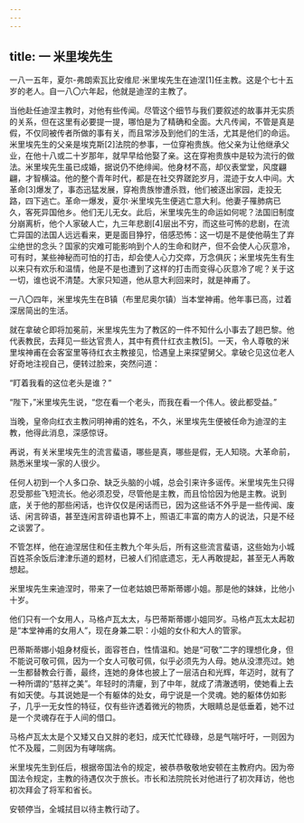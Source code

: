 ```yaml
---
---
---
```

title: 一 米里埃先生
---




一八一五年，夏尔-弗朗索瓦比安维尼·米里埃先生在迪涅[1]任主教。这是个七十五岁的老人。自一八〇六年起，他就是迪涅的主教了。

当他赴任迪涅主教时，对他有些传闻。尽管这个细节与我们要叙述的故事并无实质的关系，但在这里有必要提一提，哪怕是为了精确和全面。大凡传闻，不管是真是假，不仅同被传者所做的事有关，而且常涉及到他们的生活，尤其是他们的命运。米里埃先生的父亲是埃克斯[2]法院的参事，一位穿袍贵族。他父亲为让他继承父业，在他十八或二十岁那年，就早早给他娶了亲。这在穿袍贵族中是较为流行的做法。米里埃先生虽已成婚，据说仍不绝绯闻。他身材不高，却仪表堂堂，风度翩翩，才智横溢。他的整个青年时代，都是在社交界蹉跎岁月，混迹于女人中间。大革命[3]爆发了，事态迅猛发展，穿袍贵族惨遭杀戮，他们被逐出家园，走投无路，四下逃亡。革命一爆发，夏尔·米里埃先生便逃亡意大利。他妻子罹肺病已久，客死异国他乡。他们无儿无女。此后，米里埃先生的命运如何呢？法国旧制度分崩离析，他个人家破人亡，九三年悲剧[4]层出不穷，而这些可怖的悲剧，在流亡异国的法国人远远看来，更是面目狰狞，倍感恐怖：这一切是不是使他萌生了弃尘绝世的念头？国家的灾难可能影响到个人的生命和财产，但不会使人心灰意冷，可有时，某些神秘而可怕的打击，却会使人心力交瘁，万念俱灰；米里埃先生有生以来只有欢乐和温情，他是不是也遭到了这样的打击而变得心灰意冷了呢？关于这一切，谁也说不清楚。大家只知道，他从意大利回来时，就是神甫了。

一八〇四年，米里埃先生在B镇（布里尼奥尔镇）当本堂神甫。他年事已高，过着深居简出的生活。

就在拿破仑即将加冕前，米里埃先生为了教区的一件不知什么小事去了趟巴黎。他代表教民，去拜见一些达官贵人，其中有费什红衣主教[5]。一天，令人尊敬的米里埃神甫在会客室里等待红衣主教接见，恰遇皇上来探望舅父。拿破仑见这位老人好奇地注视自己，便转过脸来，突然问道：

“盯着我看的这位老头是谁？”

“陛下，”米里埃先生说，“您在看一个老头，而我在看一个伟人。彼此都受益。”

当晚，皇帝向红衣主教问明神甫的姓名，不久，米里埃先生便被任命为迪涅的主教，他得此消息，深感惊讶。

再说，有关米里埃先生的流言蜚语，哪些是真，哪些是假，无人知晓。大革命前，熟悉米里埃一家的人很少。

任何人初到一个人多口杂、缺乏头脑的小城，总会引来许多谣传。米里埃先生只得忍受那些飞短流长。他必须忍受，尽管他是主教，而且恰恰因为他是主教。说到底，关于他的那些闲话，也许仅仅是闲话而已，因为这些话不外乎是一些传闻、废话、闲言碎语，甚至连闲言碎语也算不上，照语汇丰富的南方人的说法，只是不经之谈罢了。

不管怎样，他在迪涅居住和任主教九个年头后，所有这些流言蜚语，这些始为小城百姓茶余饭后津津乐道的题材，已被人们彻底遗忘，无人再敢提起，甚至无人再敢想起。

米里埃先生来迪涅时，带来了一位老姑娘巴蒂斯蒂娜小姐。那是他的妹妹，比他小十岁。

他们只有一个女用人，马格卢瓦太太，与巴蒂斯蒂娜小姐同岁。马格卢瓦太太起初是“本堂神甫的女用人”，现在身兼二职：小姐的女仆和大人的管家。

巴蒂斯蒂娜小姐身材瘦长，面容苍白，性情温和。她是“可敬”二字的理想化身，但不能说可敬可佩，因为一个女人可敬可佩，似乎必须先为人母。她从没漂亮过。她一生都替教会行善，最终，连她的身体也披上了一层洁白和光辉，年迈时，就有了一种所谓的“慈祥之美”。年轻时的清癯，到了中年，就成了清澈透明，使她看上去有如天使。与其说她是一个有躯体的处女，毋宁说是一个灵魂。她的躯体仿如影子，几乎一无女性的特征，仅有些许透着微光的物质，大眼睛总是低垂着，她不过是一个灵魂存在于人间的借口。

马格卢瓦太太是个又矮又白又胖的老妇，成天忙忙碌碌，总是气喘吁吁，一则因为忙不及履，二则因为有哮喘病。

米里埃先生到任后，根据帝国法令的规定，被恭恭敬敬地安顿在主教府内。因为帝国法令规定，主教的待遇仅次于旅长。市长和法院院长对他进行了初次拜访，他也初次拜会了将军和省长。

安顿停当，全城拭目以待主教行动了。